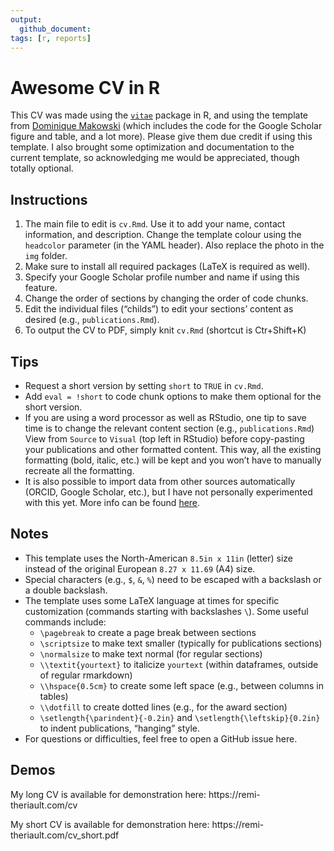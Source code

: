 ```yaml
---
output: 
  github_document:
tags: [r, reports]
---
```


# Awesome CV in R

This CV was made using the [`vitae`](https://pkg.mitchelloharawild.com/vitae/) package in R, and using the template from [Dominique Makowski](https://github.com/DominiqueMakowski/CV) (which includes the code for the Google Scholar figure and table, and a lot more). Please give them due credit if using this template. I also brought some optimization and documentation to the current template, so acknowledging me would be appreciated, though totally optional.

## Instructions

1. The main file to edit is `cv.Rmd`. Use it to add your name, contact information, and description. Change the template colour using the `headcolor` parameter (in the YAML header). Also replace the photo in the `img` folder.
2. Make sure to install all required packages (LaTeX is required as well).
3. Specify your Google Scholar profile number and name if using this feature.
4. Change the order of sections by changing the order of code chunks.
5. Edit the individual files ("childs") to edit your sections' content as desired (e.g., `publications.Rmd`).
6. To output the CV to PDF, simply knit `cv.Rmd` (shortcut is Ctr+Shift+K)

## Tips
- Request a short version by setting `short` to `TRUE` in `cv.Rmd`.
- Add `eval = !short` to code chunk options to make them optional for the short version.
- If you are using a word processor as well as RStudio, one tip to save time is to change the relevant content section (e.g., `publications.Rmd`) View from `Source` to `Visual` (top left in RStudio) before copy-pasting your publications and other formatted content. This way, all the existing formatting (bold, italic, etc.) will be kept and you won't have to manually recreate all the formatting.
- It is also possible to import data from other sources automatically (ORCID, Google Scholar, etc.), but I have not personally experimented with this yet. More info can be found [here](https://pkg.mitchelloharawild.com/vitae/articles/data.html).

## Notes

- This template uses the North-American `8.5in x 11in` (letter) size instead of the original European `8.27 x 11.69` (A4) size.
- Special characters (e.g., `$`, `&`, `%`) need to be escaped with a backslash or a double backslash.
- The template uses some LaTeX language at times for specific customization (commands starting with backslashes `\`). Some useful commands include:
  - `\pagebreak` to create a page break between sections
  - `\scriptsize` to make text smaller (typically for publications sections)
  - `\normalsize` to make text normal (for regular sections)
  - `\\textit{yourtext}` to italicize `yourtext` (within dataframes, outside of regular rmarkdown)
  - `\\hspace{0.5cm}` to create some left space (e.g., between columns in tables)
  - `\\dotfill` to create dotted lines (e.g., for the award section)
  - `\setlength{\parindent}{-0.2in}` and `\setlength{\leftskip}{0.2in}` to indent publications, "hanging" style.
- For questions or difficulties, feel free to open a GitHub issue here.

## Demos

My long CV is available for demonstration here: https://remi-theriault.com/cv

My short CV is available for demonstration here: https://remi-theriault.com/cv_short.pdf